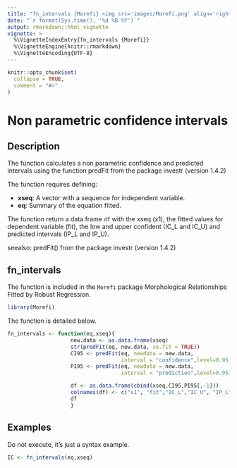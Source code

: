 ```yaml
---
title: "fn_intervals {Morefi} <img src='images/Morefi.png' align='right' height='20%' width='20%'/>"
date: "`r format(Sys.time(), '%d %B %Y')`"
output: rmarkdown::html_vignette
vignette: >
  %\VignetteIndexEntry{fn_intervals {Morefi}}
  %\VignetteEngine{knitr::rmarkdown}
  %\VignetteEncoding{UTF-8}
---
```


```r
knitr::opts_chunk$set(
  collapse = TRUE,
  comment = "#>"
)
```


# Non parametric confidence intervals

## Description


The function calculates a non parametric confidence and predicted intervals
using the function predFit from the package investr (version 1.4.2)


The function requires defining:


 * **xseq**: A vector with a sequence for independent variable.
 * **eq**: Summary of the equation fitted.
 

The function return a data frame `df` with the xseq (x1), the fitted values for 
dependent variable (fit), the low and upper confident (IC_L and IC_U) and 
predicted intervals (IP_L and IP_U).


seealso: predFit() from the package investr (version 1.4.2)


## fn_intervals

The function is included in the `Morefi` package Morphological Relationships Fitted by Robust Regression.


```r
library(Morefi)
```


The function is detailed below.


```r

fn_intervals <- function(eq,xseq){
                    new.data <- as.data.frame(xseq)
                    str(predFit(eq, new.data, se.fit = TRUE))
                    CI95 <- predFit(eq, newdata = new.data,
                                    interval = "confidence",level=0.95)
                    PI95 <- predFit(eq, newdata = new.data,
                                    interval = "prediction",level=0.95)

                    df <- as.data.frame(cbind(xseq,CI95,PI95[,-1]))
                    colnames(df) <- c("x1", "fit","IC_L","IC_U", "IP_L","IP_U")
                    df
                    }

```


## Examples

Do not execute, it's just a syntax example.
<!-- Falta describir el ejemplo y que corra.... -->

```r
IC <- fn_intervals(eq,xseq)
```
